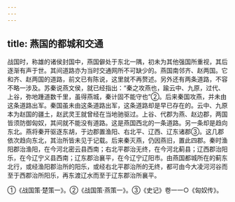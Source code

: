 ```yaml
---
---
---
```

title: 燕国的都城和交通
---



战国时，称雄的诸侯封国中，燕国僻处于东北一隅，初未为其他强国所重视，其后逐渐有声于世。其间道路亦为当时交通网所不可缺少的。燕国南邻齐、赵两国。它和齐、赵两国的道路，前文已有陈说，这里就不再赘述。另外还有两条道路，不容不略一涉及。苏秦说燕文侯，就已经指出：“秦之攻燕也，踰云中、九原，过代、上谷，弥地踵道数千里，虽得燕城，秦计固不能守也”②。后来秦国攻燕，并未由这条道路出军。秦国虽未由这条道路出军，这条道路却是早已存在的。云中、九原本为赵国的疆土，赵武灵王就曾经在当地驰驱过。上谷、代郡为燕、赵边郡，两国皆须防御匈奴，其间就不能没有道路。这是燕国西北的一条道路。另一条却是趋向东北。燕将秦开驱逐东胡，于边郡置渔阳、右北平、辽西、辽东诸郡③。这几郡依次趋向东北，其治所皆未见于记载。后来秦灭燕，仍因燕旧，置此四郡。秦时渔阳郡治渔阳，在今河北密云县西南；右北平郡治无终，在今河北蓟县；辽西郡治阳乐，在今辽宁义县西南；辽东郡治襄平，在今辽宁辽阳市。由燕国都城所在的蓟东北行，或经渔阳郡治所的阳乐，或经右北平郡治所的无终，都可由今大凌河河谷而至于西郡治所阳乐，再东渡辽水而至于辽东郡治所襄平。

①《战国策·楚策一》。②《战国策·燕策一》。③《史记》卷一一○《匈奴传》。